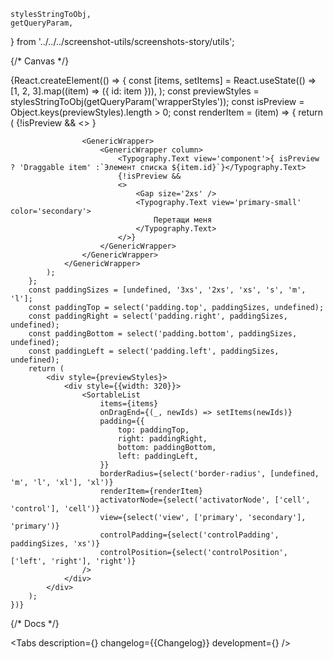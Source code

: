 
    stylesStringToObj,
    getQueryParam,
} from '../../../screenshot-utils/screenshots-story/utils';

<Meta title='Components/SortableList' component={SortableList} id='SortableList' />

{/* Canvas */}

<Story name='SortableList'>
    {React.createElement(() => {
        const [items, setItems] = React.useState(() =>
            [1, 2, 3].map((item) => ({ id: item })),
        );
        const previewStyles = stylesStringToObj(getQueryParam('wrapperStyles'));
        const isPreview = Object.keys(previewStyles).length > 0;
        const renderItem = (item) => {
            return (
                <GenericWrapper alignItems='center' padding={{ top: 's', bottom: 's', left: 'm' }}>
                    {!isPreview && 
                        <>
                            <GenericWrapper>
                                <SuperEllipse size={48}>
                                    <DiamondsMIcon aria-label='diamonds' />
                                </SuperEllipse>
                            </GenericWrapper> 
                            <Gap size='m' direction='horizontal' />
                        </>
                    }
                    
                    <GenericWrapper>
                        <GenericWrapper column>
                            <Typography.Text view='component'>{ isPreview ? 'Draggable item' :`Элемент списка ${item.id}`}</Typography.Text>
                            {!isPreview && 
                            <>
                                <Gap size='2xs' />
                                <Typography.Text view='primary-small' color='secondary'>
                                    Перетащи меня
                                </Typography.Text>
                            </>}
                        </GenericWrapper>
                    </GenericWrapper>
                </GenericWrapper>
            );
        };
        const paddingSizes = [undefined, '3xs', '2xs', 'xs', 's', 'm', 'l'];
        const paddingTop = select('padding.top', paddingSizes, undefined);
        const paddingRight = select('padding.right', paddingSizes, undefined);
        const paddingBottom = select('padding.bottom', paddingSizes, undefined);
        const paddingLeft = select('padding.left', paddingSizes, undefined);
        return (
            <div style={previewStyles}>
                <div style={{width: 320}}>
                    <SortableList
                        items={items}
                        onDragEnd={(_, newIds) => setItems(newIds)}
                        padding={{
                            top: paddingTop,
                            right: paddingRight,
                            bottom: paddingBottom,
                            left: paddingLeft,
                        }}
                        borderRadius={select('border-radius', [undefined, 'm', 'l', 'xl'], 'xl')}
                        renderItem={renderItem}
                        activatorNode={select('activatorNode', ['cell', 'control'], 'cell')}
                        view={select('view', ['primary', 'secondary'], 'primary')}
                        controlPadding={select('controlPadding', paddingSizes, 'xs')}
                        controlPosition={select('controlPosition', ['left', 'right'], 'right')}
                    />
                </div>
            </div>
        );
    })}
</Story>

{/* Docs */}

<ComponentHeader
    name='SortableList'
    design='https://www.figma.com/file/cdNnkh2QdxuvYLrBm4cubM/Web-%3A%3A-Core-Default-Components?type=design&node-id=101204%3A138780&mode=design&t=Itgzojk9BOtPqYkS-1'
    children='Список перетаскиваемых элементов'
/>

<Tabs
    description={<Description />}
    changelog={<Markdown>{Changelog}</Markdown>}
    development={<Development />}
/>
